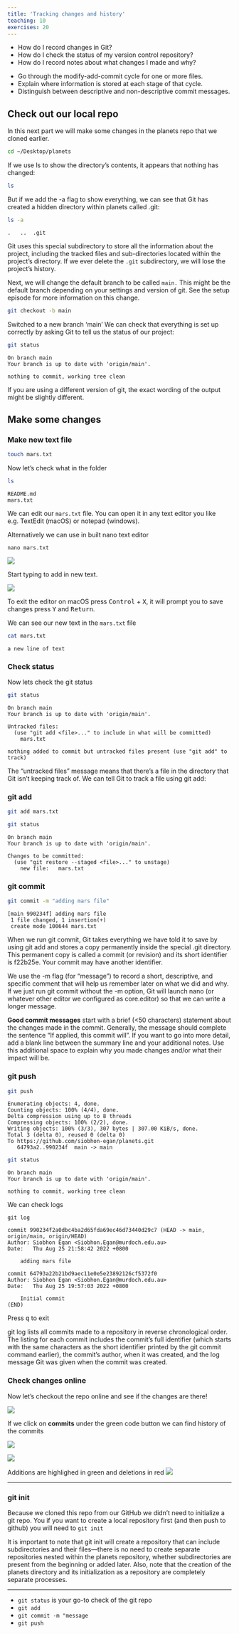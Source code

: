 ```yaml
---
title: 'Tracking changes and history'
teaching: 10
exercises: 20
---
```


:::::::::::::::::::::::::::::::::::::: questions 

- How do I record changes in Git?
- How do I check the status of my version control repository?
- How do I record notes about what changes I made and why?

::::::::::::::::::::::::::::::::::::::::::::::::

::::::::::::::::::::::::::::::::::::: objectives

- Go through the modify-add-commit cycle for one or more files.
- Explain where information is stored at each stage of that cycle.
- Distinguish between descriptive and non-descriptive commit messages.

::::::::::::::::::::::::::::::::::::::::::::::::


## Check out our local repo

In this next part we will make some changes in the planets repo that we cloned earlier.

```bash
cd ~/Desktop/planets
```

If we use ls to show the directory’s contents, it appears that nothing has changed:

```bash
ls
```

But if we add the -a flag to show everything, we can see that Git has created a hidden directory within planets called .git:
```bash
ls -a
```

```output
.	..	.git
```

Git uses this special subdirectory to store all the information about the project, including the tracked files and sub-directories located within the project’s directory. If we ever delete the `.git` subdirectory, we will lose the project’s history.

Next, we will change the default branch to be called `main.` This might be the default branch depending on your settings and version of git. See the setup episode for more information on this change.

```bash
git checkout -b main
```

Switched to a new branch 'main'
We can check that everything is set up correctly by asking Git to tell us the status of our project:

```bash
git status
```

```output
On branch main
Your branch is up to date with 'origin/main'.

nothing to commit, working tree clean
```

If you are using a different version of git, the exact wording of the output might be slightly different.


## Make some changes

### Make new text file

```bash
touch mars.txt
```

Now let's check what in the folder

```bash
ls
```

```output
README.md
mars.txt
````

We can edit our `mars.txt` file. You can open it in any text editor you like e.g. TextEdit (macOS) or notepad (windows).

Alternatively we can use in built nano text editor

```
nano mars.txt
```

![](fig/nano-01.png)

Start typing to add in new text.

![](fig/nano-02.png)

To exit the editor on macOS press <kbd>Control</kbd> + <kbd>X</kbd>, it will prompt you to save changes press <kbd>Y</kbd> and <kbd>Return</kbd>.


We can see our new text in the `mars.txt` file

```bash
cat mars.txt
```

```output
a new line of text
```

### Check status

Now lets check the git status

```bash
git status
```

```output
On branch main
Your branch is up to date with 'origin/main'.

Untracked files:
  (use "git add <file>..." to include in what will be committed)
	mars.txt

nothing added to commit but untracked files present (use "git add" to track)
```

The "untracked files" message means that there’s a file in the directory that Git isn’t keeping track of. We can tell Git to track a file using git add:

### git add


```bash
git add mars.txt 
```


```bash
git status
```

```output
On branch main
Your branch is up to date with 'origin/main'.

Changes to be committed:
  (use "git restore --staged <file>..." to unstage)
	new file:   mars.txt
```

### git commit

```bash
git commit -m "adding mars file"
```

```output
[main 990234f] adding mars file
 1 file changed, 1 insertion(+)
 create mode 100644 mars.txt
```

When we run git commit, Git takes everything we have told it to save by using git add and stores a copy permanently inside the special .git directory. This permanent copy is called a commit (or revision) and its short identifier is f22b25e. Your commit may have another identifier.

We use the -m flag (for "message") to record a short, descriptive, and specific comment that will help us remember later on what we did and why. If we just run git commit without the -m option, Git will launch nano (or whatever other editor we configured as core.editor) so that we can write a longer message.

**Good commit messages** start with a brief (<50 characters) statement about the changes made in the commit. Generally, the message should complete the sentence "If applied, this commit will". If you want to go into more detail, add a blank line between the summary line and your additional notes. Use this additional space to explain why you made changes and/or what their impact will be.

### git push

```bash
git push
```

```output
Enumerating objects: 4, done.
Counting objects: 100% (4/4), done.
Delta compression using up to 8 threads
Compressing objects: 100% (2/2), done.
Writing objects: 100% (3/3), 307 bytes | 307.00 KiB/s, done.
Total 3 (delta 0), reused 0 (delta 0)
To https://github.com/siobhon-egan/planets.git
   64793a2..990234f  main -> main
```

```bash
git status
```

```output
On branch main
Your branch is up to date with 'origin/main'.

nothing to commit, working tree clean
```

We can check logs

```
git log
```

```output
commit 990234f2a0dbc4ba2d65fda69ec46d73440d29c7 (HEAD -> main, origin/main, origin/HEAD)
Author: Siobhon Egan <Siobhon.Egan@murdoch.edu.au>
Date:   Thu Aug 25 21:58:42 2022 +0800

    adding mars file

commit 64793a22b21bd9aec11e0e5e23892126cf5372f0
Author: Siobhon Egan <Siobhon.Egan@murdoch.edu.au>
Date:   Thu Aug 25 19:57:03 2022 +0800

    Initial commit
(END)
```

Press <kbd>q</kbd> to exit

git log lists all commits made to a repository in reverse chronological order. The listing for each commit includes the commit’s full identifier (which starts with the same characters as the short identifier printed by the git commit command earlier), the commit’s author, when it was created, and the log message Git was given when the commit was created.

### Check changes online


Now let's checkout the repo online and see if the changes are there!

![](fig/github-push-01.png)


If we click on **commits** under the green code button we can find history of the commits

![](fig/github-history-01.png)

![](fig/github-history-02.png)


Additions are highlighed in green and deletions in red
![](fig/github-history-03.png)

---

:::::: callout

### git init

Because we cloned this repo from our GitHub we didn't need to initialize a git repo. You if you want to create a local repository first (and then push to github) you will need to `git init`

It is important to note that git init will create a repository that can include subdirectories and their files—there is no need to create separate repositories nested within the planets repository, whether subdirectories are present from the beginning or added later. Also, note that the creation of the planets directory and its initialization as a repository are completely separate processes.
::::::

---


:::::: keypoints
 - `git status` is your go-to check of the git repo
 - `git add`
 - `git commit -m "message`
 - `git push`
::::::
